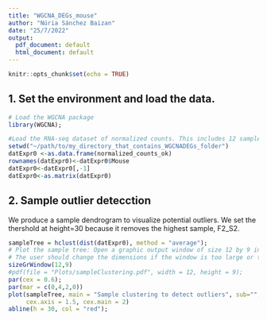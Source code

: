 ---
title: "WGCNA_DEGs_mouse"
author: "Núria Sánchez Baizan"
date: "25/7/2022"
output:
  pdf_document: default
  html_document: default
---

```{r setup, include=FALSE}
knitr::opts_chunk$set(echo = TRUE)
```
## 1. Set the environment and load the data.
```{r}
# Load the WGCNA package
library(WGCNA);
```

```{r}
#Load the RNA-seq dataset of normalized counts. This includes 12 samples, 3 females and 3 males at E.12.5 and and 3 females and 3 males at E.16.5. The datasat includes 14,089 genes. 
setwd("~/path/to/my_directory_that_contains_WGCNADEGs_folder")
datExpr0 <-as.data.frame(normalized_counts_ok)
rownames(datExpr0)<-datExpr0$Mouse
datExpr0<-datExpr0[,-1]
datExpr0<-as.matrix(datExpr0)
```

## 2. Sample outlier detecction
We produce a sample dendrogram to visualize potential outliers. We set the thershold at height=30 because it removes the highest sample, F2_S2.
```{r}
sampleTree = hclust(dist(datExpr0), method = "average");
# Plot the sample tree: Open a graphic output window of size 12 by 9 inches
# The user should change the dimensions if the window is too large or too small.
sizeGrWindow(12,9)
#pdf(file = "Plots/sampleClustering.pdf", width = 12, height = 9);
par(cex = 0.6);
par(mar = c(0,4,2,0))
plot(sampleTree, main = "Sample clustering to detect outliers", sub="", xlab="", cex.lab = 1.5, 
     cex.axis = 1.5, cex.main = 2)
abline(h = 30, col = "red");

```

